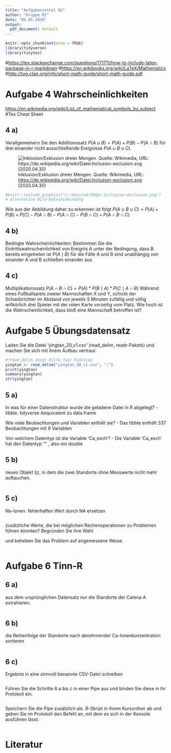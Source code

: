 ---
title: "Aufgabenzettel 02"
author: "Gruppe 01"
date: "04.05.2020"
output:
  pdf_document: default
---


```{r setup, include=FALSE}
knitr::opts_chunk$set(echo = TRUE)
library(tidyverse)
library(tinytex)
```

#<https://tex.stackexchange.com/questions/171711/how-to-include-latex-package-in-r-markdown>
#<https://en.wikibooks.org/wiki/LaTeX/Mathematics>
#<http://tug.ctan.org/info/short-math-guide/short-math-guide.pdf>


# Aufgabe 4 Wahrscheinlichkeiten
<https://en.wikipedia.org/wiki/List_of_mathematical_symbols_by_subject> #Tex Cheat Sheet

## 4 a)
Verallgemeinern Sie den Additionssatz
${P}(A\cup B) = {P}(A) + {P}(B) - {P}(A\cap B)$
für drei einander nicht ausschließende Ereignisse ${P}(A \cup B \cup C)$.

![Inklusion/Exklusion dreier Mengen. Quelle: Wikimedia, URL: <https://de.wikipedia.org/wiki/Datei:Inclusion-exclusion.svg> (2020.04.30)](C:/docs/wd/300px-Inclusion-exclusion.png)


```{r}
#knitr::include_graphics("C:/docs/wd/300px-Inclusion-exclusion.png")
# alternative Bild-Dateieinbindung
```
Wie aus der Abbildung daher zu erkennen ist folgt
${P}(A \cup B \cup C) = {P}(A) + {P}(B) + {P}(C) - {P}(A \cap B) - {P}(A \cap C) - {P}(B \cap C) + {P}(A \cap B \cap C)$

## 4 b)
Bedingte Wahrscheinlichkeiten: Bestimmen Sie die Eintrittswahrscheinlichkeit von Ereignis A unter der Bedingung, dass B bereits eingetreten ist
${P}(A \mid B)$
für die Fälle
A und B sind unabhängig von einander
A und B schließen einander aus

## 4 c)
Multiplikationssatz
${P}(A \cap B \cap C) = {P}(A) * {P}(B \mid A) * P(C \mid A \cap B)$
Während eines Fußballspiels zweier Mannschaften X und Y,
schickt der Schiedsrichter im Abstand von jeweils 5 Minuten zufällig 
und völlig willkürlich drei Spieler mit der roten Karte vorzeitig vom Platz. 
Wie hoch ist die Wahrscheinlichkeit, dass bloß eine Mannschaft betroffen ist? 


# Aufgabe 5 Übungsdatensatz
Laden Sie die Datei 'yingtan_20_v1.csv' (read_delim, readr-Pakets)
und machen Sie sich mit ihrem Aufbau vertraut.

```{r}
#?read_delim zeigt Hilfe fuer Funktion
yingtan <- read_delim("yingtan_20_v1.csv", ";")
print(yingtan)
summary(yingtan)
str(yingtan)

```

## 5 a)
In was für einer Datenstruktur wurde die geladene Datei in R abgelegt?
- tibble, tidyverse Aequivalent zu data.frame

Wie viele Beobachtungen und Variablen enthält sie?
- Das tibble enthält 337 Beobachtungen mit 9 Variablen

Von welchem Datentyp ist die Variable 'Ca_exch'?
- Die Variable 'Ca_exch' hat den Datentyp "<dbl>" , also ein double


## 5 b)
neues Objekt ljz, in dem die zwei Standorte ohne Messwerte nicht mehr auftauchen.

```{r}

```


## 5 c)
Na-Ionen. fehlerhaften Wert durch NA ersetzen

```{r}

```


zusätzliche Werte, die bei möglichen Rechenoperationen zu Problemen führen könnten? Begründen Sie ihre Wahl


und beheben Sie das Problem auf angemessene Weise.

```{r}

```



# Aufgabe 6 Tinn-R

## 6 a)
aus dem ursprünglichen Datensatz nur die Standorte der Catena A extrahieren. 

```{r}

```


## 6 b)
die Reihenfolge der Standorte nach abnehmender Ca-Ionenkonzentration sortieren

```{r}

```


## 6 c) 
Ergebnis in eine sinnvoll benannte CSV-Datei schreiben

```{r}

```


Führen Sie die Schritte 6 a bis c in einer Pipe aus und binden Sie diese in ihr
Protokoll ein.

```{r}

```


Speichern Sie die Pipe zusätzlich als .R-Skript in ihrem Kursordner ab
und geben Sie im Protokoll den Befehl an, 
mit dem es sich in der Konsole ausführen lässt. 

```{r}

```


# Literatur

